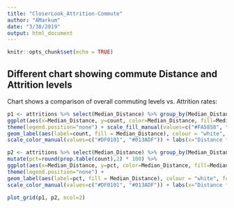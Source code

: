 ```yaml
---
title: "CloserLook_Attrition-Commute"
author: "AMarkum"
date: "3/30/2019"
output: html_document
---
```


```r
knitr::opts_chunk$set(echo = TRUE)
```

## Different chart showing commute Distance and Attrition levels

Chart shows a comparison of overall commuting levels vs. Attrition rates:

```r
p1 <- attritions %>% select(Median_Distance) %>% group_by(Median_Distance) %>% summarize(count=n()) %>%
ggplot(aes(x=Median_Distance, y=count, color=Median_Distance, fill=Median_Distance)) + geom_bar(stat="identity", position="dodge") +  theme_minimal() +
theme(legend.position="none") + scale_fill_manual(values=c("#FA5858", "#819FF7")) + 
geom_label(aes(label=count, fill = Median_Distance), colour = "white", fontface = "italic") +
scale_color_manual(values=c("#DF0101", "#013ADF")) + labs(x="Distance from Work Status")

p2 <- attritions %>% select(Median_Distance) %>% group_by(Median_Distance) %>% summarize(count=n()) %>%
mutate(pct=round(prop.table(count),2) * 100) %>% 
ggplot(aes(x=Median_Distance, y=pct, color=Median_Distance, fill=Median_Distance)) + geom_bar(stat="identity") + theme_minimal() +  
theme(legend.position="none") + 
geom_label(aes(label=pct, fill = Median_Distance), colour = "white", fontface = "italic")  + scale_fill_manual(values=c("#FA5858", "#819FF7")) +
scale_color_manual(values=c("#DF0101", "#013ADF")) + labs(x="Distance from Work Status", y="Percentage (%)")

plot_grid(p1, p2, ncol=2)
```

